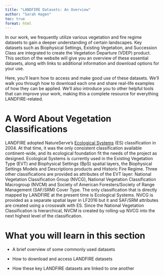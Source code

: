 ```yaml
---
title: "LANDFIRE Datasets: An Overview"
author: "Sarah Hagen"
toc: true
format: html
---
```


In our work, we frequently utilize various vegetation and fire regime datasets to gain a deeper understanding of certain landscapes. Key datasets such as Biophysical Settings, Existing Vegetation, and Succession Class are integrated to create the Vegetation Departure (VDEP) product. This section of the website will give you an overview of these essential datasets, along with links to additional information and download options for your use.

Here, you’ll learn how to access and make good use of these datasets. We’ll walk you through how to download each one and share real-life examples of how they can be applied. We’ll also introduce you to other helpful tools that can improve your work, making this a complete resource for everything LANDFIRE-related.

# A Word About Vegetation Classifications

LANDFIRE adopted NatureServe’s [Ecological Systems](https://www.natureserve.org/publications/ecological-systems-united-states) (ES) classification in 2004. At that time, it was the only consistent classification available continent-wide, and its ecological foundation fit the needs of the project as designed. Ecological Systems is currently used in the Existing Vegetation Type (EVT) and Biophysical Settings (BpS) spatial layers, the Biophysical Settings Models and Descriptions products and Historic Fire Regime. Three other classifications are provided as attributes of the EVT layer: National Vegetation Classification Group (NVCG), National Vegetation Classification Macrogroup (NVCM) and Society of American Foresters/Society of Range Management (SAF/SRM) Cover Type. The only classification that is directly mapped by LANDFIRE at the present time is Ecological Systems. NVCG is provided as a separate spatial layer in LF2016 but it and SAF/SRM attributes are created using a crosswalk with ES. Since the National Vegetation Classification is hierarchical, NVCM is created by rolling-up NVCG into the next highest level of the classification.

# What you will learn in this section

- A brief overview of some commonly used datasets

- How to download and access LANDFIRE datasets

- How these key LANDFIRE datasets are linked to one another
